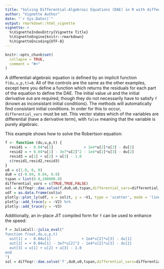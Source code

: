 ---
title: "Solving Differential-Algebraic Equations (DAE) in R with diffeqr"
author: "Vignette Author"
date: "`r Sys.Date()`"
output: rmarkdown::html_vignette
vignette: >
  %\VignetteIndexEntry{Vignette Title}
  %\VignetteEngine{knitr::rmarkdown}
  %\VignetteEncoding{UTF-8}
---

```{r setup, include = FALSE}
knitr::opts_chunk$set(
  collapse = TRUE,
  comment = "#>"
)
```

A differential-algebraic equation is defined by an implicit function `f(du,u,p,t)=0`. All of the controls are the
same as the other examples, except here you define a function which returns the residuals for each part of the equation
to define the DAE. The initial value `u0` and the initial derivative `du0` are required, though they do not necessarily
have to satisfy `f` (known as inconsistant initial conditions). The methods will automatically find consistant initial
conditions. In order for this to occur, `differential_vars` must be set. This vector states which of the variables are
differential (have a derivative term), with `false` meaning that the variable is purely algebraic.

This example shows how to solve the Robertson equation:

```R
f <- function (du,u,p,t) {
  resid1 = - 0.04*u[1]              + 1e4*u[2]*u[3] - du[1]
  resid2 = + 0.04*u[1] - 3e7*u[2]^2 - 1e4*u[2]*u[3] - du[2]
  resid3 = u[1] + u[2] + u[3] - 1.0
  c(resid1,resid2,resid3)
}
u0 = c(1.0, 0, 0)
du0 = c(-0.04, 0.04, 0.0)
tspan = list(0.0,100000.0)
differential_vars = c(TRUE,TRUE,FALSE)
sol = diffeqr::dae.solve(f,du0,u0,tspan,differential_vars=differential_vars)
udf = as.data.frame(sol$u)
plotly::plot_ly(udf, x = sol$t, y = ~V1, type = 'scatter', mode = 'lines') %>%
plotly::add_trace(y = ~V2) %>%
plotly::add_trace(y = ~V3)
```

Additionally, an in-place JIT compiled form for `f` can be used to enhance the speed:

```R
f = JuliaCall::julia_eval("
function f(out,du,u,p,t)
  out[1] = - 0.04u[1]              + 1e4*u[2]*u[3] - du[1]
  out[2] = + 0.04u[1] - 3e7*u[2]^2 - 1e4*u[2]*u[3] - du[2]
  out[3] = u[1] + u[2] + u[3] - 1.0
end
")
sol = diffeqr::dae.solve('f',du0,u0,tspan,differential_vars=differential_vars)
```
